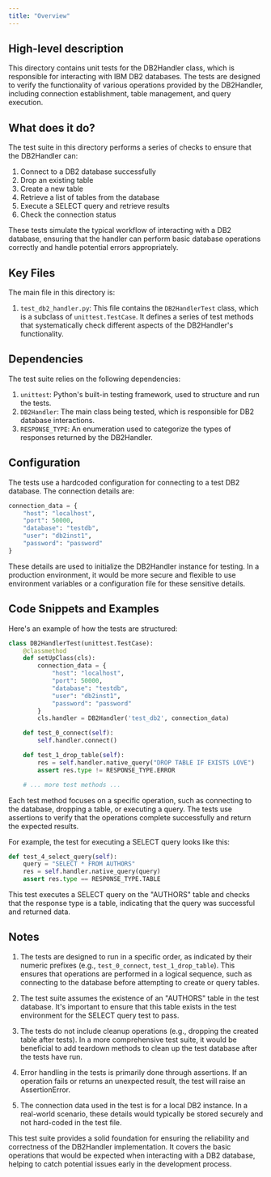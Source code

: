 ```yaml
---
title: "Overview"
---
```


## High-level description
This directory contains unit tests for the DB2Handler class, which is responsible for interacting with IBM DB2 databases. The tests are designed to verify the functionality of various operations provided by the DB2Handler, including connection establishment, table management, and query execution.

## What does it do?
The test suite in this directory performs a series of checks to ensure that the DB2Handler can:

1. Connect to a DB2 database successfully
2. Drop an existing table
3. Create a new table
4. Retrieve a list of tables from the database
5. Execute a SELECT query and retrieve results
6. Check the connection status

These tests simulate the typical workflow of interacting with a DB2 database, ensuring that the handler can perform basic database operations correctly and handle potential errors appropriately.

## Key Files
The main file in this directory is:

1. `test_db2_handler.py`: This file contains the `DB2HandlerTest` class, which is a subclass of `unittest.TestCase`. It defines a series of test methods that systematically check different aspects of the DB2Handler's functionality.

## Dependencies
The test suite relies on the following dependencies:

1. `unittest`: Python's built-in testing framework, used to structure and run the tests.
2. `DB2Handler`: The main class being tested, which is responsible for DB2 database interactions.
3. `RESPONSE_TYPE`: An enumeration used to categorize the types of responses returned by the DB2Handler.

## Configuration
The tests use a hardcoded configuration for connecting to a test DB2 database. The connection details are:

```python
connection_data = {
    "host": "localhost",
    "port": 50000,
    "database": "testdb",
    "user": "db2inst1",
    "password": "password"
}
```

These details are used to initialize the DB2Handler instance for testing. In a production environment, it would be more secure and flexible to use environment variables or a configuration file for these sensitive details.

## Code Snippets and Examples

Here's an example of how the tests are structured:

```python
class DB2HandlerTest(unittest.TestCase):
    @classmethod
    def setUpClass(cls):
        connection_data = {
            "host": "localhost",
            "port": 50000,
            "database": "testdb",
            "user": "db2inst1",
            "password": "password"
        }
        cls.handler = DB2Handler('test_db2', connection_data)

    def test_0_connect(self):
        self.handler.connect()

    def test_1_drop_table(self):
        res = self.handler.native_query("DROP TABLE IF EXISTS LOVE")
        assert res.type != RESPONSE_TYPE.ERROR

    # ... more test methods ...
```

Each test method focuses on a specific operation, such as connecting to the database, dropping a table, or executing a query. The tests use assertions to verify that the operations complete successfully and return the expected results.

For example, the test for executing a SELECT query looks like this:

```python
def test_4_select_query(self):
    query = "SELECT * FROM AUTHORS"
    res = self.handler.native_query(query)
    assert res.type == RESPONSE_TYPE.TABLE
```

This test executes a SELECT query on the "AUTHORS" table and checks that the response type is a table, indicating that the query was successful and returned data.

## Notes

1. The tests are designed to run in a specific order, as indicated by their numeric prefixes (e.g., `test_0_connect`, `test_1_drop_table`). This ensures that operations are performed in a logical sequence, such as connecting to the database before attempting to create or query tables.

2. The test suite assumes the existence of an "AUTHORS" table in the test database. It's important to ensure that this table exists in the test environment for the SELECT query test to pass.

3. The tests do not include cleanup operations (e.g., dropping the created table after tests). In a more comprehensive test suite, it would be beneficial to add teardown methods to clean up the test database after the tests have run.

4. Error handling in the tests is primarily done through assertions. If an operation fails or returns an unexpected result, the test will raise an AssertionError.

5. The connection data used in the test is for a local DB2 instance. In a real-world scenario, these details would typically be stored securely and not hard-coded in the test file.

This test suite provides a solid foundation for ensuring the reliability and correctness of the DB2Handler implementation. It covers the basic operations that would be expected when interacting with a DB2 database, helping to catch potential issues early in the development process.
